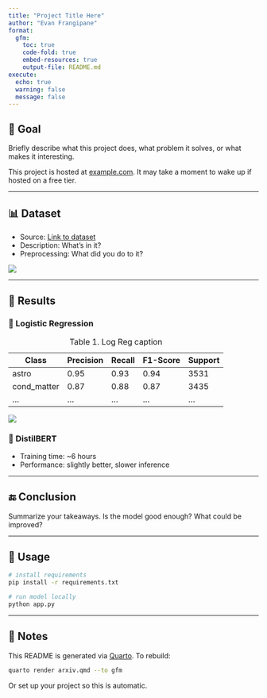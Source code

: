 ```yaml
---
title: "Project Title Here"
author: "Evan Frangipane"
format:
  gfm:
    toc: true
    code-fold: true
    embed-resources: true
    output-file: README.md
execute:
  echo: true
  warning: false
  message: false
---
```


## 🧠 Goal

Briefly describe what this project does, what problem it solves, or what makes it interesting.

::: {.callout-note title="Live Demo"}
This project is hosted at [example.com](https://example.com). It may take a moment to wake up if hosted on a free tier.
:::

---

## 📊 Dataset

- Source: [Link to dataset](#)
- Description: What’s in it?
- Preprocessing: What did you do to it?

![](images/moon.jpg){fig-align="center"}

---

## 🧪 Results

### 🔹 Logistic Regression

| Class        | Precision | Recall | F1-Score | Support |
|--------------|-----------|--------|----------|---------|
| astro        | 0.95      | 0.93   | 0.94     | 3531    |
| cond_matter  | 0.87      | 0.88   | 0.87     | 3435    |
| ...          | ...       | ...    | ...      | ...     |

: Table 1. Log Reg caption

![](images/moon.jpg){fig-align="center"}

### 🔹 DistilBERT

- Training time: ~6 hours
- Performance: slightly better, slower inference

---

## 🔚 Conclusion

Summarize your takeaways. Is the model good enough? What could be improved?

---

## 🚀 Usage

```bash
# install requirements
pip install -r requirements.txt

# run model locally
python app.py
```

---

## 📝 Notes

This README is generated via [Quarto](https://quarto.org). To rebuild:

```bash
quarto render arxiv.qmd --to gfm
```

Or set up your project so this is automatic.
